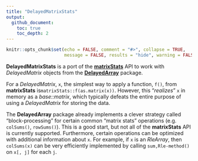 ```yaml
---
title: "DelayedMatrixStats"
output:
  github_document:
    toc: true
    toc_depth: 2
---
```


```r
knitr::opts_chunk$set(echo = FALSE, comment = "#>", collapse = TRUE,
                      message = FALSE, results = "hide", warning = FALSE)
```

**DelayedMatrixStats** is a port of the 
[**matrixStats**](https://CRAN.R-project.org/package=matrixStats) API to work 
with *DelayedMatrix* objects from the 
[**DelayedArray**](http://bioconductor.org/packages/DelayedArray/) package.

For a *DelayedMatrix*, `x`, the simplest way to apply a function, `f()`, from 
**matrixStats** is`matrixStats::f(as.matrix(x))`. However, this "*realizes*" 
`x` in memory as a *base::matrix*, which typically defeats the entire purpose 
of using a *DelayedMatrix* for storing the data.

The **DelayedArray** package already implements a clever strategy called 
"block-processing" for certain common "matrix stats" operations (e.g. 
`colSums()`, `rowSums()`). This is a good start, but not all of the 
**matrixStats** API is currently supported. Furthermore, certain operations can 
be optimized with additional information about `x`. For example, if `x` is an 
*RleArray*, then `colSums(x)` can be very efficiently implemented by calling 
`sum,Rle-method()` on `x[, j]` for each `j`.
